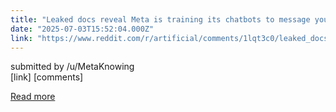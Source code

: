 ```yaml
---
title: "Leaked docs reveal Meta is training its chatbots to message you first, remember your chats, and keep you talking"
date: "2025-07-03T15:52:04.000Z"
link: "https://www.reddit.com/r/artificial/comments/1lqt3c0/leaked_docs_reveal_meta_is_training_its_chatbots/"
---
```


submitted by    /u/MetaKnowing  
 [link]   [comments]

[Read more](https://www.reddit.com/r/artificial/comments/1lqt3c0/leaked_docs_reveal_meta_is_training_its_chatbots/)
